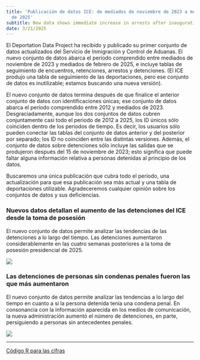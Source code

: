```yaml
---
title: 'Publicación de datos ICE: de mediados de noviembre de 2023 a mediados de febrero
  de 2025'
subtitle: New data shows immediate increase in arrests after inauguration
date: 3/21/2025
---
```


El Deportation Data Project ha recibido y publicado su primer conjunto de datos actualizados del Servicio de Inmigración y Control de Aduanas. El nuevo conjunto de datos abarca el período comprendido entre mediados de noviembre de 2023 y mediados de febrero de 2025, e incluye tablas de seguimiento de encuentros, retenciones, arrestos y detenciones. (El ICE produjo una tabla de seguimiento de las deportaciones, pero ese conjunto de datos es inutilizable; estamos buscando una nueva versión).

El nuevo conjunto de datos termina después de que finalice el anterior conjunto de datos con identificaciones únicas; ese conjunto de datos abarca el período comprendido entre 2012 y mediados de 2023. Desgraciadamente, aunque los dos conjuntos de datos cubren conjuntamente casi todo el periodo de 2012 a 2025, los ID únicos sólo coinciden dentro de los periodos de tiempo. Es decir, los usuarios sólo pueden conectar las tablas del conjunto de datos anterior y del posterior por separado; los ID no coinciden entre las distintas versiones. Además, el conjunto de datos sobre detenciones sólo incluye las salidas que se produjeron después del 15 de noviembre de 2023; esto significa que puede faltar alguna información relativa a personas detenidas al principio de los datos.

Buscaremos una única publicación que cubra todo el periodo, una actualización para que esa publicación sea más actual y una tabla de deportaciones utilizable. Agradeceremos cualquier opinión sobre los conjuntos de datos y sus deficiencias.

### Nuevos datos detallan el aumento de las detenciones del ICE desde la toma de posesión

El nuevo conjunto de datos permite analizar las tendencias de las detenciones a lo largo del tiempo. Las detenciones aumentaron considerablemente en las cuatro semanas posteriores a la toma de posesión presidencial de 2025.

![](/news/img/2025-03-21-ice-arrests.svg)

### Las detenciones de personas sin condenas penales fueron las que más aumentaron

El nuevo conjunto de datos permite analizar las tendencias a lo largo del tiempo en cuanto a si la persona detenida tenía una condena penal. En consonancia con la información aparecida en los medios de comunicación, la nueva administración aumentó el número de detenciones, en parte, persiguiendo a personas sin antecedentes penales.

![](/news/img/2025-03-21-ice-arrests-by-criminal-convictions.svg)

***

[Código R para las cifras](/news/code/2024-03-21-ICE-release-figures.R)


